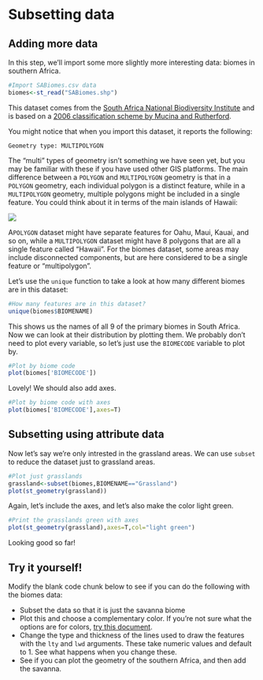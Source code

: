 # Subsetting data

## Adding more data

In this step, we'll import some more slightly more interesting data: biomes in southern Africa. 

```{r }
#Import SABiomes.csv data
biomes<-st_read("SABiomes.shp")
```

This dataset comes from the [South Africa National Biodiversity Institute](https://www.sanbi.org/) and is based on a [2006 classification scheme by Mucina and Rutherford](https://www.cabdirect.org/cabdirect/abstract/20073221934).

You might notice that when you import this dataset, it reports the following:

`Geometry type: MULTIPOLYGON`

The "multi" types of geometry isn't something we have seen yet, but you may be familiar with these if you have used other GIS platforms. The main difference between a `POLYGON` and `MULTIPOLYGON` geometry is that in a `POLYGON` geometry, each individual polygon is a distinct feature, while in a `MULTIPOLYGON` geometry, multiple polygons might be included in a single feature. You could think about it in terms of the main islands of Hawaii:


![](hawaii.png)


A`POLYGON` dataset might have separate features for Oahu, Maui, Kauai, and so on, while a `MULTIPOLYGON` dataset might have 8 polygons that are all a single feature called "Hawaii". For the biomes dataset, some areas may include disconnected components, but are here considered to be a single feature or "multipolygon".

Let's use the `unique` function to take a look at how many different biomes are in this dataset:


```{r }
#How many features are in this dataset?
unique(biomes$BIOMENAME)
```

This shows us the names of all 9 of the primary biomes in South Africa. Now we can look at their distribution by plotting them. We probably don't need to plot every variable, so let's just use the `BIOMECODE` variable to plot by.

```{r }
#Plot by biome code
plot(biomes['BIOMECODE'])
```

Lovely! We should also add axes.


```{r }
#Plot by biome code with axes
plot(biomes['BIOMECODE'],axes=T)
```

## Subsetting using attribute data

Now let's say we're only intrested in the grassland areas. We can use `subset` to reduce the dataset just to grassland areas.

```{r }

#Plot just grasslands
grassland<-subset(biomes,BIOMENAME=="Grassland")
plot(st_geometry(grassland))
```


Again, let's include the axes, and let's also make the color light green. 


```{r }
#Print the grasslands green with axes
plot(st_geometry(grassland),axes=T,col="light green")
```

Looking good so far!

## Try it yourself!

Modify the blank code chunk below to see if you can do the following with the biomes data:

* Subset the data so that it is just the savanna biome
* Plot this and choose a complementary color. If you're not sure what the options are for colors, [try this document](http://www.stat.columbia.edu/~tzheng/files/Rcolor.pdf). 
* Change the type and thickness of the lines used to draw the features with the  `lty` and `lwd` arguments. These take numeric values and default to 1. See what happens when you change these. 
* See if you can plot the geometry of the southern Africa, and then add the savanna. 


